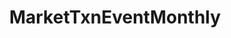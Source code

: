 ---
title: MarketTxnEventMonthly
openapi: ../analytics-api.json post /rpc/Analytics/MarketTxnEventMonthly
---